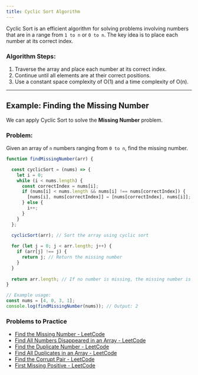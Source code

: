 ```yaml
---
title: Cyclic Sort Algorithm
---
```


Cyclic Sort is an efficient algorithm for solving problems involving numbers that are in a range from `1 to n` or `0 to n`. The key idea is to place each number at its correct index.

### Algorithm Steps:
1. Traverse the array and place each number at its correct index.
2. Continue until all elements are at their correct positions.
3. Use a constant space complexity of O(1) and a time complexity of O(n).

---

## Example: Finding the Missing Number

We can apply Cyclic Sort to solve the **Missing Number** problem.

### Problem:

Given an array of `n` numbers ranging from `0 to n`, find the missing number.

```JavaScript
function findMissingNumber(arr) {

  const cyclicSort = (nums) => {
    let i = 0;
    while (i < nums.length) {
      const correctIndex = nums[i];
      if (nums[i] < nums.length && nums[i] !== nums[correctIndex]) {
        [nums[i], nums[correctIndex]] = [nums[correctIndex], nums[i]]; // Swap
      } else {
        i++;
      }
    }
  };

  cyclicSort(arr); // Sort the array using cyclic sort
  
  for (let j = 0; j < arr.length; j++) {
    if (arr[j] !== j) {
      return j; // Return the missing number
    }
  }
  
  return arr.length; // If no number is missing, the missing number is n
}

// Example usage:
const nums = [4, 0, 3, 1];
console.log(findMissingNumber(nums)); // Output: 2
```

### Problems to Practice

- [Find the Missing Number - LeetCode](https://leetcode.com/problems/missing-number/)
- [Find All Numbers Disappeared in an Array - LeetCode](https://leetcode.com/problems/find-all-numbers-disappeared-in-an-array/)
- [Find the Duplicate Number - LeetCode](https://leetcode.com/problems/find-the-duplicate-number/)
- [Find All Duplicates in an Array - LeetCode](https://leetcode.com/problems/find-all-duplicates-in-an-array/)
- [Find the Corrupt Pair - LeetCode](https://leetcode.com/problems/set-mismatch/)
- [First Missing Positive - LeetCode](https://leetcode.com/problems/first-missing-positive/)
